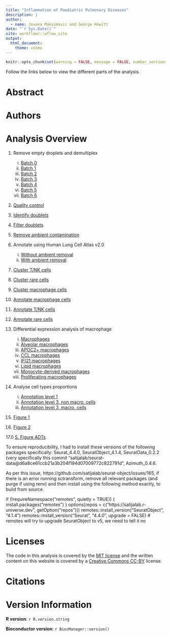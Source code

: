 ```yaml
---
title: "Inflammation of Paediatric Pulmonary Diseases"
description: |
author:
  - name: Jovana Maksimovic and George Howitt
date: "`r Sys.Date()`"
site: workflowr::wflow_site
output:
  html_document: 
    theme: cosmo
---
```


```r
knitr::opts_chunk$set(warning = FALSE, message = FALSE, number_sections = FALSE)
```

Follow the links below to view the different parts of the analysis. 


# Abstract {-}

# Authors {-}
 
# Analysis Overview {-}

1. Remove empty droplets and demultiplex
    i) [Batch 0](01.0_preprocess_batch0.html)
    ii) [Batch 1](01.1_preprocess_batch1.html)
    iii) [Batch 2](01.2_preprocess_batch2.html)
    iv) [Batch 3](01.3_preprocess_batch3.html)
    v) [Batch 4](01.4_preprocess_batch4.html)
    vi) [Batch 5](01.5_preprocess_batch5.html)
    vii) [Batch 6](01.6_preprocess_batch6.html)

2. [Quality control](02.0_quality_control.html)

3. [Identify doublets](03.0_identify_doublets.html)

4. [Filter doublets](04.0_filter_doublets.html)

5. [Remove ambient contamination](05.0_remove_ambient.html)

6. Annotate using Human Lung Cell Atlas v2.0
    i)    [Without ambient removal](06.0_azimuth_annotation.html)
    ii)    [With ambient removal](06.1_azimuth_annotation_decontx.html)

7. [Cluster T/NK cells](07.1_integrate_cluster_t_cells_decontx.html)

8. [Cluster rare cells](08.1_integrate_cluster_other_cells_decontx.html)

9. [Cluster macrophage cells](09.0_integrate_cluster_macro_cells.html)

10. [Annotate macrophage cells](10.0_manual_annotations_macro_cells.html) 

11. [Annotate T/NK cells](11.0_manual_annotations_t_cells_decontx.html)  

12. [Annotate rare cells](12.0_manual_annotations_other_cells.html) 

<!-- 13. Differential expression analysis within macrophage sub-types -->
<!--     i)    [Alveolar macro. CF modifiers & severity](13.0_DGE_analysis_macro-alveolar_cells_CF-only-samples.html)  -->
<!--     ii)    [Alveolar macro. CF$\pm$modifiers vs non-CF control](13.1_DGE_analysis_macro-alveolar_cells_CF-vs-control-samples.html) -->
<!--     iii)    [Monocyte-derived macro. CF modifiers & severity](13.2_DGE_analysis_macro-monocyte-derived_CF-only-samples.html)  -->
<!--     iv)    [Monocyte-derived macro. CF$\pm$modifiers vs non-CF control](13.3_DGE_analysis_macro-monocyte-derived_CF-vs-control-samples.html) -->
<!--     v)    [Macro. CCL CF modifiers & severity](13.4_DGE_analysis_macro-CCL_CF-only-samples.html)  -->
<!--     vi)    [Macro. CCL CF$\pm$modifiers vs non-CF control](13.5_DGE_analysis_macro-CCL_CF-vs-control-samples.html)  -->
<!--     vii)    [Macro. IFI27 CF modifiers & severity](13.6_DGE_analysis_macro-IFI27_CF-only-samples.html)  -->
<!--     vii)    [Macro. IFI27 CF$\pm$modifiers vs non-CF control](13.7_DGE_analysis_macro-IFI27_CF-vs-control-samples.html)  -->
<!--     ix)    [Macro. lipid CF modifiers & severity](13.8_DGE_analysis_macro-lipid_CF-only-samples.html)  -->
<!--     x)    [Macro. lipid CF$\pm$modifiers vs non-CF control](13.9_DGE_analysis_macro-lipid_CF-vs-control-samples.html) -->
<!--     xi)    [Macro. APOC2+ CF modifiers & severity](13.10_DGE_analysis_macro-APOC2+_CF-only-samples.html)  -->
<!--     xii)    [Macro. APOC2+ CF$\pm$modifiers vs non-CF control](13.11_DGE_analysis_macro-APOC2+_CF-vs-control-samples.html) -->
<!--     xiii)    [Macro. proliferating CF modifiers & severity](13.12_DGE_analysis_macro-proliferating_CF-only-samples.html)  -->
<!--     xiv)    [Macro. proliferating CF$\pm$modifiers vs non-CF control](13.13_DGE_analysis_macro-proliferating_CF-vs-control-samples.html) -->
13. Differential expression analysis of macrophage
    i) [Macrophages](13.0_DGE_analysis_macrophages.html)
    ii) [Alveolar macrophages](13.1_DGE_analysis_macro-alveolar.html)
    iii) [APOC2+ macrophages](13.2_DGE_analysis_macro-APOC2+.html)
    iv) [CCL macrophages](13.3_DGE_analysis_macro-CCL.html)
    v) [IFI21 macrophages](13.4_DGE_analysis_macro-IFI27.html)
    vi) [Lipid macrophages](13.5_DGE_analysis_macro-lipid.html)
    vii) [Monocyte-derived macrophages](13.6_DGE_analysis_macro-monocyte-derived.html)
    viii) [Proliferating macrophages](13.7_DGE_analysis_macro-proliferating.html)

14. Analyse cell types proportions
    i) [Annotation level 1](14.0_proportions_analysis_ann_level_1.html) 
    ii) [Annotation level 3, non macro. cells](14.1_proportions_analysis_ann_level_3_non-macrophages.html)
    iii) [Annotation level 3, macro. cells](14.2_proportions_analysis_ann_level_3_macrophages.html)


15. [Figure 1](15.0_Figure_1.html)


16. [Figure 2](16.0_Figure_2.html)


17.0 [S. Figure ADTs](17.0_Supplementary_Figure_ADTs.html)    

    
To ensure reproducibility, I had to install these versions of the following packages specifically: Seurat_4.4.0,  SeuratObject_4.1.4, SeuratData_0.2.2 (very specifically this commit "satijalab/seurat-data@d6a8ce61ccb21a3b204f194d07009772c822791d", Azimuth_0.4.6.

As per this issue, https://github.com/satijalab/seurat-object/issues/165, if there is an error running sctransform, remove all relevant packages (and purge if using renv) and then install using the following method exactly, to build from source.

if (!requireNamespace("remotes", quietly = TRUE)) {
  install.packages("remotes")
}
options(repos = c("https://satijalab.r-universe.dev", getOption("repos")))
remotes::install_version("SeuratObject", "4.1.4")
remotes::install_version("Seurat", "4.4.0", upgrade = FALSE) # remotes will try to upgrade SeuratObject to v5, we need to tell it no


# Licenses {-}

The code in this analysis is covered by the [MIT license][mit] and the written
content on this website is covered by a [Creative Commons CC-BY][cc] license.


# Citations {-}



# Version Information  {-}

**R version**: `r R.version.string`

**Bioconductor version**: `r BiocManager::version()`


[mit]: https://choosealicense.com/licenses/mit/ "MIT License"
[cc]: https://choosealicense.com/licenses/cc-by-4.0/ "CC-BY License"

